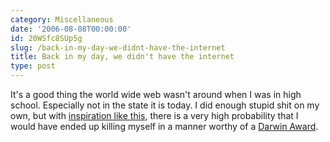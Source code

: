 ```yaml
---
category: Miscellaneous
date: '2006-08-08T00:00:00'
id: 20WSfc8SUp5g
slug: /back-in-my-day-we-didnt-have-the-internet
title: Back in my day, we didn't have the internet
type: post
---
```


It's a good thing the world wide web wasn't around when I was in
high school. Especially not in the state it is today. I did enough
stupid shit on my own, but with
[inspiration like this](http://www.youtube.com/watch?v=cTP4yp8y_NA&mode=related&search=),
there is a very high probability that I would have ended up killing
myself in a manner worthy of a
[Darwin Award](http://darwinawards.com/darwin/index_darwin2005.html).